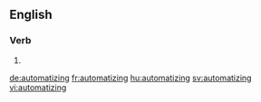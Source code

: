 ==English==

===Verb===
{{head|en|present participle}}

# {{present participle of|automatize|lang=en}}

[[de:automatizing]]
[[fr:automatizing]]
[[hu:automatizing]]
[[sv:automatizing]]
[[vi:automatizing]]